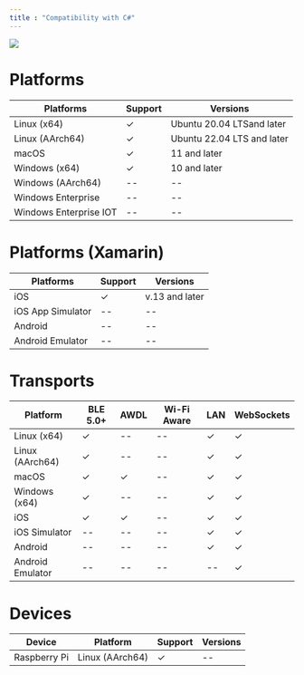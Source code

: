 ---
title : "Compatibility with C#"
---

<Frame>
<img src="/images/v4.5/image-54.png"/>
</Frame>

# Platforms
| **Platforms** | **Support** | **Versions** |
| --- | --- | --- |
| Linux (x64) | ✓ | Ubuntu 20.04 LTS﻿and later |
| Linux (AArch64) | ✓ | Ubuntu 22.04 LTS﻿ and later |
| macOS | ✓ | 11﻿ and later |
| Windows (x64) | ✓ | 10﻿ and later |
| Windows (AArch64) | \-- | \-- |
| Windows Enterprise | \-- | \-- |
| Windows Enterprise IOT | \-- | \-- |

# Platforms (Xamarin)
| **Platforms** | **Support** | **Versions** |
| --- | --- | --- |
| iOS | ✓ | v.13 and later |
| iOS App Simulator | \-- | \-- |
| Android | \-- | \-- |
| Android Emulator | \-- | \-- |

# Transports
| **Platform** | **BLE 5.0+** | **AWDL** | **Wi-Fi Aware** | **LAN** | **WebSockets** |
| --- | --- | --- | --- | --- | --- |
| Linux (x64) | ✓ | \-- | \-- | ✓ | ✓ |
| Linux (AArch64) | ✓ | \-- | \-- | ✓ | ✓ |
| macOS | ✓ | ✓ | \-- | ✓ | ✓ |
| Windows (x64) | ✓ | \-- | \-- | ✓ | ✓ |
| iOS | ✓ | ✓ | \-- | ✓ | ✓ |
| iOS Simulator | \-- | \-- | \-- | ✓ | ✓ |
| Android | \-- | \-- | \-- | ✓ | ✓ |
| Android Emulator | \-- | \-- | \-- | \-- | ✓ |

# Devices
| **Device** | **Platform** | **Support** | **Versions** |
| --- | --- | --- | --- |
| Raspberry Pi | Linux (AArch64) | ✓ | \-- |



